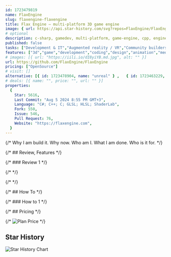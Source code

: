 ```yaml
---
id: 1723479819
name: FlaxEngine
slug: flaxengine-flaxengine
title: Flax Engine – multi-platform 3D game engine
image: { url: https://api.star-history.com/svg?repos=FlaxEngine/FlaxEngine }
# optional
description: c-sharp, gamedev, multi-platform, game-engine, cpp, engine, game-development, flax, flax-engine, flaxengine,  ,
published: false
tasks: ["Development & IT","Augmented reality / VR","Community builders"]
features: ["3d","game","development","coding","design","animation","media","character","game","avatar"]
# images: [{ url: "https://iili.io/dI8yiYB.md.jpg", alt: "" }]
url: https://github.com/FlaxEngine/FlaxEngine
pricing: ["OpenSource"]
# visit: []
alternative: [{ id: 1723478904, name: "unreal" } ,   { id: 1723463229, name: "unity" }]
# deals: [{ name: "", price: "", url: "" }]
properties:
  {
    Star: 5616,
    Last Commit: "Aug 5 2024 8:55 PM GMT+3",
    Language: "C#; C++; C; GLSL; HLSL; ShaderLab",
    Fork: 550,
    Issue: 546,
    Pull Request: 76,
    Website: "https://flaxengine.com",
  }
---
```


{/* Why I am build it. Why now. Who am I. What I am done. Who is it for. */}

{/* ## Review, Features */}

{/* ### Review 1 */}

{/* <DetailYoutube videoId="" startTime={0} /> */}

{/* <Twitters ids=[] /> */}

{/* ## How To */}

{/* ### How to 1 */}

{/* ## Pricing */}

{/* <Img src="" alt="Plan Price" /> */}

## Star History

![Star History Chart](https://api.star-history.com/svg?repos=FlaxEngine/FlaxEngine)
